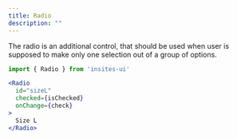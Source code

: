 ```yaml
---
title: Radio
description: ""
---
```



The radio is an additional control, that should be used when user
is supposed to make only one selection out of a group of options.

<DemoBox>
  <RadioDemo />
</DemoBox>

```jsx
import { Radio } from 'insites-ui'

<Radio
  id="sizeL"
  checked={isChecked}
  onChange={check}
>
  Size L
</Radio>
```
